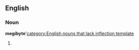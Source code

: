 ==English==
===Noun===
'''megibyte''''[[category:English nouns that lack inflection template]]
#{{misspelling of|mebibyte}}